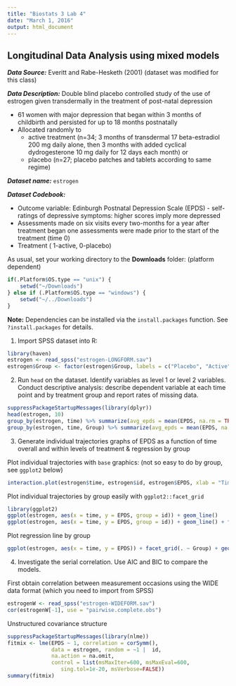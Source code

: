 ```yaml
---
title: "Biostats 3 Lab 4"
date: "March 1, 2016"
output: html_document
---
```


## Longitudinal Data Analysis using mixed models

**_Data Source:_** Everitt and Rabe-Hesketh (2001) (dataset was modified for this class)

**_Data Description:_** Double blind placebo controlled study of the use of estrogen given transdermally in the treatment of post-natal depression

* 61 women with major depression that began within 3 months of childbirth and persisted for up to 18 months postnatally
* Allocated randomly to
    + active treatment (n=34; 3 months of transdermal 17 beta-estradiol 200 mg daily alone, then 3 months with added cyclical dydrogesterone 10 mg daily for 12 days each month) or 
    + placebo (n=27; placebo patches and tablets according to same regime)

**_Dataset name:_** `estrogen`

**_Dataset Codebook:_**

* Outcome variable: Edinburgh Postnatal Depression Scale (EPDS) - self-ratings of depressive symptoms: higher scores imply more depressed
* Assessments made on six visits every two-months for a year after treatment began
one assessments were made prior to the start of the treatment (time 0)
* Treatment ( 1-active, 0-placebo)

As usual, set your working directory to the __Downloads__ folder: (platform dependent)
```r
if(.Platform$OS.type == "unix") {
    setwd("~/Downloads")
} else if (.Platform$OS.type == "windows") {
    setwd("~/../Downloads")
}
```
__Note:__ Dependencies can be installed via the `install.packages` function. See `?install.packages` for details. 

1. Import SPSS dataset into R: 

```r
library(haven)
estrogen <- read_spss("estrogen-LONGFORM.sav")
estrogen$Group <- factor(estrogen$Group, labels = c("Placebo", "Active"))
```

2. Run `head` on the dataset. Identify variables as level 1 or level 2 variables. Conduct descriptive analysis: describe dependent variable at each time point and by treatment group and report rates of missing data.

```r
suppressPackageStartupMessages(library(dplyr))
head(estrogen, 10)
group_by(estrogen, time) %>% summarize(avg_epds = mean(EPDS, na.rm = TRUE))
group_by(estrogen, time, Group) %>% summarize(avg_epds = mean(EPDS, na.rm = TRUE))
```

3. Generate individual trajectories graphs of EPDS as a function of time overall and within levels of treatment & regression  by group

Plot individual trajectories with `base` graphics: (not so easy to do by group, see `ggplot2` below)

```r
interaction.plot(estrogen$time, estrogen$id, estrogen$EPDS, xlab = "Time", ylab = "EPDS", legend = FALSE, col = c(1:10), lwd = 2)
```

Plot individual trajectories by group easily with `ggplot2::facet_grid`

```r
library(ggplot2)
ggplot(estrogen, aes(x = time, y = EPDS, group = id)) + geom_line()
ggplot(estrogen, aes(x = time, y = EPDS, group = id)) + geom_line() + facet_grid(. ~ Group)
```

Plot regression line by group

```r
ggplot(estrogen, aes(x = time, y = EPDS)) + facet_grid(. ~ Group) + geom_smooth(method = "lm", se = FALSE)
```

4. Investigate the serial correlation. Use AIC and BIC to compare the models.

First obtain correlation between measurement occasions using the WIDE data format (which you need to import from SPSS)

```r
estrogenW <- read_spss("estrogen-WIDEFORM.sav")
cor(estrogenW[-1], use = "pairwise.complete.obs")
```

Unstructured covariance structure

```r
suppressPackageStartupMessages(library(nlme))
fitmix <- lme(EPDS ~ 1, correlation = corSymm(),
              data = estrogen, random = ~1 |  id,
              na.action = na.omit,
              control = list(msMaxIter=600, msMaxEval=600, 
                 sing.tol=1e-20, msVerbose=FALSE))
summary(fitmix)
```